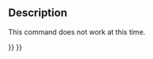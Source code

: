 <languages/>
<translate>

<!--T:5-->
{{Docnav
|[[Std_MacroStepInto|MacroStepInto]]
|
|[[Std_Macro_Menu|Std Macro Menu]]
|IconL=
|IconR=
|IconC=Freecad.svg
}}

<!--T:2-->
{{GuiCommand
|Name=Std ToggleBreakpoint
|MenuLocation=Macro → Toggle breakpoint
|Workbenches=All
|Shortcut={{KEY|F9}}
|SeeAlso=[[Std_MacroStepOver|Std MacroStepOver]], [[Std_MacroStepInto|Std MacroStepInto]]
}}

==Description== <!--T:6-->

<!--T:7-->
This command does not work at this time.


<!--T:8-->
{{Docnav
|[[Std_MacroStepInto|MacroStepInto]]
|
|[[Std_Macro_Menu|Std Macro Menu]]
|IconL=
|IconR=
|IconC=Freecad.svg
}}

</translate>
{{Std_Base_navi{{#translation:}}}}
{{Userdocnavi{{#translation:}}}}